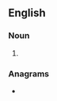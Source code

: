 ==English==

===Noun===
{{head|en|noun plural form}}

# {{plural of|hairnet|lang=en}}

===Anagrams===
* {{anagrams|en|a=aehinrst|Isenhart|Tehranis|inearths|therians}}